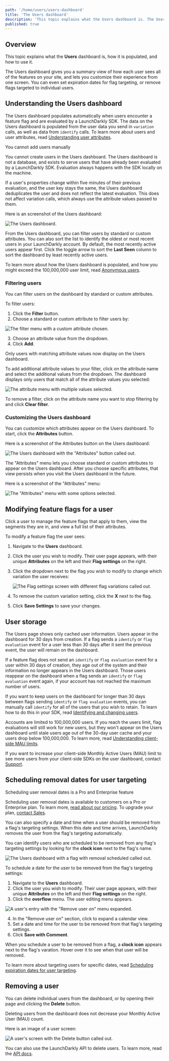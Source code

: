```yaml
---
path: '/home/users/users-dashboard'
title: 'The Users dashboard'
description: 'This topic explains what the Users dashboard is. The Users dashboard gives you a summary view of how each user sees all of the features on your site, and lets you customize their experience from one screen.'
published: true
---
```


## Overview

This topic explains what the **Users** dashboard is, how it is populated, and how to use it.

The Users dashboard gives you a summary view of how each user sees all of the features on your site, and lets you customize their experience from one screen. You can even set expiration dates for flag targeting, or remove flags targeted to individual users.

## Understanding the Users dashboard

The Users dashboard populates automatically when users encounter a feature flag and are evaluated by a LaunchDarkly SDK. The data on the Users dashboard is populated from the user data you send in `variation` calls, as well as data from `identify` calls. To learn more about users and user attributes, read [Understanding user attributes](/home/users/attributes#understanding-user-attributes).

<Callout intent="alert">
<CalloutTitle>You cannot add users manually</CalloutTitle>
<CalloutDescription>

You cannot create users in the Users dashboard. The Users dashboard is not a database, and exists to serve users that have already been evaluated by a LaunchDarkly SDK. Evaluation always happens with the SDK locally on the machine.

</CalloutDescription>
</Callout>

If a user's properties change within five minutes of their previous evaluation, and the user key stays the same, the Users dashboard deduplicates the user and does not reflect the latest evaluation. This does not affect variation calls, which always use the attribute values passed to them.

Here is an screenshot of the Users dashboard:

![The Users dashboard.](../../images/users.png)

From the Users dashboard, you can filter users by standard or custom attributes. You can also sort the list to identify the oldest or most recent users in your LaunchDarkly account. By default, the most recently active users appear first. Click the toggle arrow to sort the **Last Seen** column to sort the dashboard by least recently active users.

To learn more about how the Users dashboard is populated, and how you might exceed the 100,000,000 user limit, read [Anonymous users](/home/users/anonymous-users).

### Filtering users

You can filter users on the dashboard by standard or custom attributes.

To filter users:

1. Click the **Filter** button.
2. Choose a standard or custom attribute to filter users by:

![The filter menu with a custom attribute chosen.](../../images/users-filter.png)

3. Choose an attribute value from the dropdown.
4. Click **Add**.

Only users with matching attribute values now display on the Users dashboard.

To add additional attribute values to your filter, click on the attribute name and select the additional values from the dropdown. The dashboard displays only users that match all of the attribute values you selected:

![The attribute menu with multiple values selected.](../../images/users-filter-clear.png)

To remove a filter, click on the attribute name you want to stop filtering by and click **Clear filter**.

### Customizing the Users dashboard

You can customize which attributes appear on the Users dashboard. To start, click the **Attributes** button.

Here is a screenshot of the Attributes button on the Users dashboard:

![The Users dashboard with the "Attributes" button called out.](../../images/users-attributes-callout.png)

The "Attributes" menu lets you choose standard or custom attributes to appear on the Users dashboard. After you choose specific attributes, that view persists when you visit the Users dashboard in the future.

Here is a screenshot of the "Attributes" menu:

![The "Attributes" menu with some options selected.](../../images/users-attributes-menu.png)

## Modifying feature flags for a user

Click a user to manage the feature flags that apply to them, view the segments they are in, and view a full list of their attributes.

To modify a feature flag the user sees:

1. Navigate to the **Users** dashboard.
2. Click the user you wish to modify. Their user page appears, with their unique **Attributes** on the left and their **Flag settings** on the right.
3. Click the dropdown next to the flag you wish to modify to change which variation the user receives:

    ![The Flag settings screen with different flag variations called out.](../../images/users-details-targeting-callout.png)

4. To remove the custom variation setting, click the **X** next to the flag.
5. Click **Save Settings** to save your changes.


## User storage

The Users page shows only cached user information. Users appear in the dashboard for 30 days from creation. If a flag sends a `identify` or `flag evaluation` event for a user less than 30 days after it sent the previous event, the user will remain on the dashboard.

If a feature flag does not send an `identify` or `flag evaluation` event for a user within 30 days of creation, they age out of the system and their information no longer appears in the Users dashboard. Those users reappear on the dashboard when a flag sends an `identify` or `flag evaluation` event again, if your account has not reached the maximum number of users.

If you want to keep users on the dashboard for longer than 30 days between flags sending `identify` or `flag evaluation` events, you can manually call `identify` for all of the users that you wish to retain. To learn how to do this in your SDK, read [Identifying and changing users](/sdk/features/identify).

Accounts are limited to 100,000,000 users. If you reach the users limit, flag evaluations will still work for new users, but they won't appear on the Users dashboard until stale users age out of the 30-day user cache and your users drop below 100,000,000. To learn more, read [Understanding client-side MAU limits](/home/billing/usage-metrics#understanding-client-side-mau-limits).

If you want to increase your client-side Monthly Active Users (MAU) limit to see more users from your client-side SDKs on the user dashboard, contact [Support](https://support.launchdarkly.com/hc/en-us/requests/new).

## Scheduling removal dates for user targeting

<Callout intent="primary">
<CalloutTitle>Scheduling user removal dates is a Pro and Enterprise feature</CalloutTitle>
<CalloutDescription>

Scheduling user removal dates is available to customers on a Pro or Enterprise plan. To learn more, [read about our pricing](https://launchdarkly.com/pricing/). To upgrade your plan, [contact Sales](https://launchdarkly.com/contact-sales/).

</CalloutDescription>
</Callout>

You can also specify a date and time when a user should be removed from a flag's targeting settings. When this date and time arrives, LaunchDarkly removes the user from the flag's targeting automatically.

You can identify users who are scheduled to be removed from any flag's targeting settings by looking for the **clock icon** next to the flag's name.

![The Users dashboard with a flag with removal scheduled called out.](../../images/users-clock-icon-callout.png)

To schedule a date for the user to be removed from the flag's targeting settings:

1. Navigate to the **Users** dashboard.
2. Click the user you wish to modify. Their user page appears, with their unique **Attributes** on the left and their **Flag settings** on the right.
3. Click the **overflow** menu. The user editing menu appears.

![A user's entry with the "Remove user on" menu expanded.](../../images/users-flag-expiration-date.png)

4. In the "Remove user on" section, click to expand a calendar view.
4. Set a date and time for the user to be removed from that flag's targeting settings.
5. Click **Save with Comment**.

When you schedule a user to be removed from a flag, a **clock icon** appears next to the flag's varation. Hover over it to see when that user will be removed.

To learn more about targeting users for specific dates, read [Scheduling expiration dates for user targeting](/home/flags/targeting-users#scheduling-removal-dates-for-user-targeting).

## Removing a user

You can delete individual users from the dashboard, or by opening their page and clicking the **Delete** button.

Deleting users from the dashboard does not decrease your Monthly Active User (MAU) count.

Here is an image of a user screen:

![A user's screen with the Delete button called out.](../../images/users-delete-callout.png)


You can also use the LaunchDarkly API to delete users. To learn more, read the [API docs](https://apidocs.launchdarkly.com/tag/Users#operation/deleteUser).
